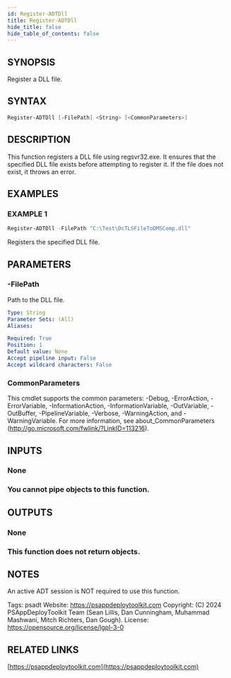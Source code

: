 ```yaml
---
id: Register-ADTDll
title: Register-ADTDll
hide_title: false
hide_table_of_contents: false
---
```


## SYNOPSIS

Register a DLL file.

## SYNTAX

```powershell
Register-ADTDll [-FilePath] <String> [<CommonParameters>]
```

## DESCRIPTION

This function registers a DLL file using regsvr32.exe.
It ensures that the specified DLL file exists before attempting to register it.
If the file does not exist, it throws an error.

## EXAMPLES

### EXAMPLE 1

```powershell
Register-ADTDll -FilePath "C:\Test\DcTLSFileToDMSComp.dll"
```

Registers the specified DLL file.

## PARAMETERS

### -FilePath

Path to the DLL file.

```yaml
Type: String
Parameter Sets: (All)
Aliases:

Required: True
Position: 1
Default value: None
Accept pipeline input: False
Accept wildcard characters: False
```

### CommonParameters

This cmdlet supports the common parameters: -Debug, -ErrorAction, -ErrorVariable, -InformationAction, -InformationVariable, -OutVariable, -OutBuffer, -PipelineVariable, -Verbose, -WarningAction, and -WarningVariable.
For more information, see about_CommonParameters (http://go.microsoft.com/fwlink/?LinkID=113216).

## INPUTS

### None

### You cannot pipe objects to this function.

## OUTPUTS

### None

### This function does not return objects.

## NOTES

An active ADT session is NOT required to use this function.

Tags: psadt
Website: https://psappdeploytoolkit.com
Copyright: (C) 2024 PSAppDeployToolkit Team (Sean Lillis, Dan Cunningham, Muhammad Mashwani, Mitch Richters, Dan Gough).
License: https://opensource.org/license/lgpl-3-0

## RELATED LINKS

[https://psappdeploytoolkit.com](https://psappdeploytoolkit.com)
